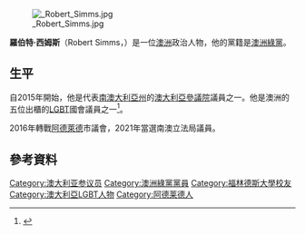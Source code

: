[[File:_Robert_Simms.jpg|thumb]]

'''羅伯特·西姆斯'''（Robert Simms，{{bd|1984年|3月26日}}）是一位[[澳洲|澳洲]]政治人物，他的黨籍是[[澳洲綠黨|澳洲綠黨]]。

==生平==
自2015年開始，他是代表[[南澳大利亞州|南澳大利亞州]]的[[澳大利亞參議院|澳大利亞參議院]]議員之一。他是澳洲的五位出櫃的[[LGBT|LGBT]]國會議員之一<ref name=firstspeech>{{cite news|last1=Ireland|first1=Judith|title=New senator Robert Simms talks of struggle to come out|url=http://www.smh.com.au/federal-politics/political-news/new-senator-robert-simms-talks-of-struggle-to-come-out-20151013-gk87qs.html|accessdate=20 November 2015|work=The Sydney Morning Herald|date=13 October 2015}}</ref>。

2016年轉戰[[阿德萊德|阿德萊德]]市議會，2021年當選南澳立法局議員。

==參考資料==
{{Reflist}}

{{DEFAULTSORT:Simms, Robert}}
[[Category:澳大利亚参议员|Category:澳大利亚参议员]]
[[Category:澳洲綠黨黨員|Category:澳洲綠黨黨員]]
[[Category:福林德斯大學校友|Category:福林德斯大學校友]]
[[Category:澳大利亞LGBT人物|Category:澳大利亞LGBT人物]]
[[Category:阿德莱德人|Category:阿德莱德人]]